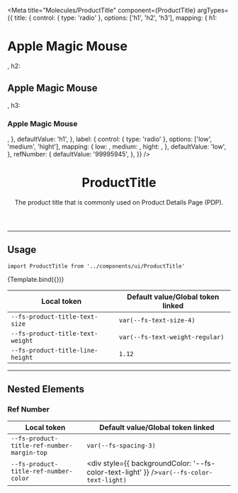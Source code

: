 
<Meta
  title="Molecules/ProductTitle"
  component={ProductTitle}
  argTypes={{
    title: {
      control: { type: 'radio' },
      options: ['h1', 'h2', 'h3'],
      mapping: {
        h1: <h1>Apple Magic Mouse</h1>,
        h2: <h2>Apple Magic Mouse</h2>,
        h3: <h3>Apple Magic Mouse</h3>,
      },
      defaultValue: 'h1',
    },
    label: {
      control: { type: 'radio' },
      options: ['low', 'medium', 'hight'],
      mapping: {
        low: <DiscountBadge listPrice={100} spotPrice={90} big />,
        medium: <DiscountBadge listPrice={100} spotPrice={70} big />,
        hight: <DiscountBadge listPrice={100} spotPrice={10} big />,
      },
      defaultValue: 'low',
    },
    refNumber: {
      defaultValue: '99995945',
    },
  }}
/>


<header>

# ProductTitle

The product title that is commonly used on Product Details Page (PDP).

</header>

---

## Usage

`import ProductTitle from '../components/ui/ProductTitle'`

<Canvas>
  <Story name="Default">{Template.bind({})}</Story>
</Canvas>

<ArgsTable story="Default" />

| Local token                                 | Default value/Global token linked          |
| ------------------------------------------- | ------------------------------------------ |
| <code>--fs-product-title-text-size</code>   | <code>var(--fs-text-size-4)</code>         |
| <code>--fs-product-title-text-weight</code> | <code>var(--fs-text-weight-regular)</code> |
| <code>--fs-product-title-line-height</code> | <code>1.12</code>                          |

---

## Nested Elements

### Ref Number

| Local token                                           | Default value/Global token linked                                                                   |
| ----------------------------------------------------- | --------------------------------------------------------------------------------------------------- |
| <code>--fs-product-title-ref-number-margin-top</code> | <code>var(--fs-spacing-3)</code>                                                                    |
| <code>--fs-product-title-ref-number-color</code>      | <div style={{ backgroundColor: '--fs-color-text-light' }} /><code>var(--fs-color-text-light)</code> |

